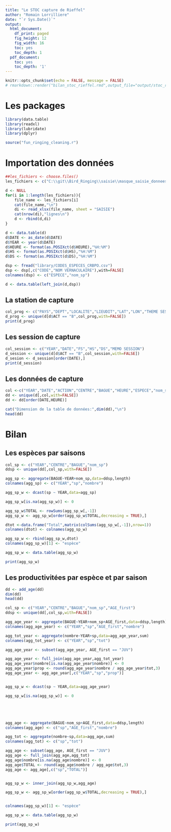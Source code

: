 ```yaml
---
title: "Le STOC capture de Rieffel"
author: "Romain Lorrilliere"
date: "`r Sys.Date()`"
output:
  html_document:
    df_print: paged
    fig_height: 12
    fig_width: 16
    toc: yes
    toc_depth: 1
  pdf_document:
    toc: yes
    toc_depth: '1'
---
```


```r
knitr::opts_chunk$set(echo = FALSE, message = FALSE)
# rmarkdown::render("bilan_stoc_rieffel.rmd",output_file="output/stoc_rieffel")
```
# Les packages

```r
library(data.table)
library(readxl)
library(lubridate)
library(dplyr)

source("fun_ringing_cleaning.r")
```

# Importation des données

```r

##les_fichiers <- choose.files()
les_fichiers <- c("C:\\git\\Bird_Ringing\\saisie\\masque_saisie_donnees_crbpo_v3.118_RL_STOC-Rieffel_2018.xlsx","C:\\git\\Bird_Ringing\\saisie\\masque_saisie_donnees_crbpo_v3.118_RL_STOC-Rieffel_2019.xlsx")

d <- NULL
for(i in 1:length(les_fichiers)){
    file_name <- les_fichiers[i]
    cat(file_name,"\n")
    di <- read_xlsx(file_name, sheet = "SAISIE")
    cat(nrow(di),"lignes\n")
    d <- rbind(d,di)
}

d <- data.table(d)
d$DATE <- as_date(d$DATE)
d$YEAR <- year(d$DATE)
d$HEURE <- format(as.POSIXct(d$HEURE),"%H:%M")
d$HS <- format(as.POSIXct(d$HS),"%H:%M")
d$DS <- format(as.POSIXct(d$DS),"%H:%M")

dsp <- fread("library/CODES_ESPECES_CRBPO.csv")
dsp <- dsp[,c("CODE","NOM VERNACULAIRE"),with=FALSE]
colnames(dsp) <- c("ESPECE","nom_sp")

d <- data.table(left_join(d,dsp))

```

## La station de capture

```r
col_prog <- c("PAYS","DEPT","LOCALITE","LIEUDIT","LAT","LON","THEME SESSION","BAGUEUR")
d_prog <- unique(d[d$ACT == "B",col_prog,with=FALSE])
print(d_prog)

```

## Les session de capture

```r

col_session <- c("YEAR","DATE","FS","HS","DS","MEMO SESSION")
d_session <- unique(d[d$ACT == "B",col_session,with=FALSE])
d_sesion <- d_session[order(DATE),]
print(d_session)


```

## Les données de capture


```r
col <-c("YEAR","DATE","ACTION","CENTRE","BAGUE","HEURE","ESPECE","nom_sp","SEXE","AGE","LP","LT","MA","AD","COND REPR","CIRC REPR","MEMO","CS","CA","PC","PI","ES","MU","SG","SC")
dd <- unique(d[,col,with=FALSE])
dd <- dd[order(DATE,HEURE)]

cat("Dimension de la table de données:",dim(dd),"\n")
head(dd)

```



# Bilan

## Les espèces par saisons


```r

col_sp <- c("YEAR","CENTRE","BAGUE","nom_sp")
ddsp <- unique(dd[,col_sp,with=FALSE])

agg_sp <- aggregate(BAGUE~YEAR+nom_sp,data=ddsp,length)
colnames(agg_sp) <- c("YEAR","sp","nombre")

agg_sp_w <- dcast(sp ~ YEAR,data=agg_sp)

agg_sp_w[is.na(agg_sp_w)] <- 0

agg_sp_w$TOTAL <- rowSums(agg_sp_w[,-1])
agg_sp_w <- agg_sp_w[order(agg_sp_w$TOTAL,decreasing = TRUE),]

dtot <-data.frame("Total",matrix(colSums(agg_sp_w[,-1]),nrow=1))
colnames(dtot) <- colnames(agg_sp_w)

agg_sp_w <- rbind(agg_sp_w,dtot)
colnames(agg_sp_w)[1] <- "espèce"

agg_sp_w <- data.table(agg_sp_w)

print(agg_sp_w)


```

## Les productivitées par espèce et par saison


```r
dd <- add_age(dd)
dim(dd)
head(dd)

col_sp <- c("YEAR","CENTRE","BAGUE","nom_sp","AGE_first")
ddsp <- unique(dd[,col_sp,with=FALSE])

agg_age_year <- aggregate(BAGUE~YEAR+nom_sp+AGE_first,data=ddsp,length)
colnames(agg_age_year) <- c("YEAR","sp","AGE_first","nombre")

agg_tot_year <- aggregate(nombre~YEAR+sp,data=agg_age_year,sum)
colnames(agg_tot_year) <- c("YEAR","sp","tot")

agg_age_year <- subset(agg_age_year, AGE_first == "JUV")

agg_age_year <- full_join(agg_age_year,agg_tot_year)
agg_age_year$nombre[is.na(agg_age_year$nombre)] <- 0
agg_age_year$prop <- round(agg_age_year$nombre / agg_age_year$tot,3)
agg_age_year <- agg_age_year[,c("YEAR","sp","prop")]


agg_sp_w <- dcast(sp ~ YEAR,data=agg_age_year)

agg_sp_w[is.na(agg_sp_w)] <- 0





agg_age <- aggregate(BAGUE~nom_sp+AGE_first,data=ddsp,length)
colnames(agg_age) <- c("sp","AGE_first","nombre")

agg_tot <- aggregate(nombre~sp,data=agg_age,sum)
colnames(agg_tot) <- c("sp","tot")

agg_age <- subset(agg_age, AGE_first == "JUV")
agg_age <- full_join(agg_age,agg_tot)
agg_age$nombre[is.na(agg_age$nombre)] <- 0
agg_age$TOTAL <- round(agg_age$nombre / agg_age$tot,3)
agg_age <- agg_age[,c("sp","TOTAL")]


agg_sp_w <- inner_join(agg_sp_w,agg_age)

agg_sp_w <- agg_sp_w[order(agg_sp_w$TOTAL,decreasing = TRUE),]


colnames(agg_sp_w)[1] <- "espèce"

agg_sp_w <- data.table(agg_sp_w)

print(agg_sp_w)


```

